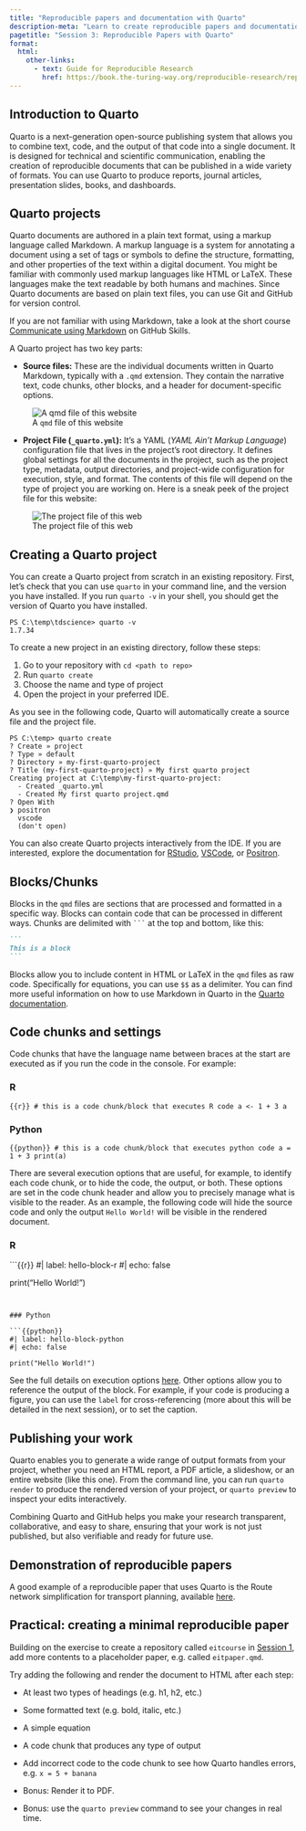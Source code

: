 ```yaml
---
title: "Reproducible papers and documentation with Quarto"
description-meta: "Learn to create reproducible papers and documentation using Quarto, including Markdown, LaTeX, and publishing."
pagetitle: "Session 3: Reproducible Papers with Quarto"
format:
  html:
    other-links:
      - text: Guide for Reproducible Research
        href: https://book.the-turing-way.org/reproducible-research/reproducible-research
---
```


## Introduction to Quarto

Quarto is a next-generation open-source publishing system that allows you to combine text, code, and the output of that code into a single document. It is designed for technical and scientific communication, enabling the creation of reproducible documents that can be published in a wide variety of formats. You can use Quarto to produce reports, journal articles, presentation slides, books, and dashboards.

## Quarto projects

Quarto documents are authored in a plain text format, using a markup language called Markdown. A markup language is a system for annotating a document using a set of tags or symbols to define the structure, formatting, and other properties of the text within a digital document. You might be familiar with commonly used markup languages like HTML or LaTeX. These languages make the text readable by both humans and machines. Since Quarto documents are based on plain text files, you can use Git and GitHub for version control.

::: callout-tip
If you are not familiar with using Markdown, take a look at the short course [Communicate using Markdown](https://github.com/skills/communicate-using-markdown) on GitHub Skills.
:::

A Quarto project has two key parts:

- **Source files:** These are the individual documents written in Quarto Markdown, typically with a `.qmd` extension. They contain the narrative text, code chunks, other blocks, and a header for document-specific options.

![A `qmd` file of this website](images/qmd_file.png){fig-align="center"}

- **Project File (`_quarto.yml`):** It's a YAML (*YAML Ain't Markup Language*) configuration file that lives in the project's root directory. It defines global settings for all the documents in the project, such as the project type, metadata, output directories, and project-wide configuration for execution, style, and format. The contents of this file will depend on the type of project you are working on. Here is a sneak peek of the project file for this website:

![The project file of this web](images/yml_file.png){fig-align="center"}

## Creating a Quarto project

You can create a Quarto project from scratch in an existing repository. First, let's check that you can use `quarto` in your command line, and the version you have installed. If you run `quarto -v` in your shell, you should get the version of Quarto you have installed.

```
PS C:\temp\tdscience> quarto -v
1.7.34
```

To create a new project in an existing directory, follow these steps:

1. Go to your repository with `cd <path to repo>`
2. Run `quarto create`
3. Choose the name and type of project
4. Open the project in your preferred IDE.

As you see in the following code, Quarto will automatically create a source file and the project file.

```
PS C:\temp> quarto create
? Create » project
? Type » default
? Directory » my-first-quarto-project
? Title (my-first-quarto-project) » My first quarto project
Creating project at C:\temp\my-first-quarto-project:
  - Created _quarto.yml
  - Created My first quarto project.qmd
? Open With
❯ positron
  vscode
  (don't open)
```

You can also create Quarto projects interactively from the IDE. If you are interested, explore the documentation for [RStudio](https://quarto.org/docs/tools/rstudio.html), [VSCode](https://quarto.org/docs/tools/vscode/index.html), or [Positron](https://quarto.org/docs/tools/positron/).

## Blocks/Chunks

Blocks in the `qmd` files are sections that are processed and formatted in a specific way. Blocks can contain code that can be processed in different ways. Chunks are delimited with ```` ``` ```` at the top and bottom, like this:

````markdown
```
This is a block
```
````

Blocks allow you to include content in HTML or LaTeX in the `qmd` files as raw code. Specifically for equations, you can use `$$` as a delimiter. You can find more useful information on how to use Markdown in Quarto in the [Quarto documentation](https://quarto.org/docs/authoring/markdown-basics.html#raw-content).

## Code chunks and settings

Code chunks that have the language name between braces at the start are executed as if you run the code in the console. For example:

::: panel-tabset

### R

```{{r}}
# this is a code chunk/block that executes R code
a <- 1 + 3
a
```


### Python

```{{python}}
# this is a code chunk/block that executes python code
a = 1 + 3
print(a)
```

:::

There are several execution options that are useful, for example, to identify each code chunk, or to hide the code, the output, or both. These options are set in the code chunk header and allow you to precisely manage what is visible to the reader. As an example, the following code will hide the source code and only the output `Hello World!` will be visible in the rendered document.

::: panel-tabset

### R

```{{r}}
#| label: hello-block-r
#| echo: false

print("Hello World!")
```


### Python

```{{python}}
#| label: hello-block-python
#| echo: false

print("Hello World!")
```

:::

See the full details on execution options [here](https://quarto.org/docs/computations/execution-options.html). Other options allow you to reference the output of the block. For example, if your code is producing a figure, you can use the `label` for cross-referencing (more about this will be detailed in the next session), or to set the caption.

## Publishing your work

Quarto enables you to generate a wide range of output formats from your project, whether you need an HTML report, a PDF article, a slideshow, or an entire website (like this one). From the command line, you can run `quarto render` to produce the rendered version of your project, or `quarto preview` to inspect your edits interactively.

Combining Quarto and GitHub helps you make your research transparent, collaborative, and easy to share, ensuring that your work is not just published, but also verifiable and ready for future use.

## Demonstration of reproducible papers

A good example of a reproducible paper that uses Quarto is the Route network simplification for transport planning, available [here](https://github.com/nptscot/networkmerge).

## Practical: creating a minimal reproducible paper

Building on the exercise to create a repository called `eitcourse` in [Session 1](s1.qmd#exercise), add more contents to a placeholder paper, e.g. called `eitpaper.qmd`.

Try adding the following and render the document to HTML after each step:


- At least two types of headings (e.g. h1, h2, etc.)
- Some formatted text (e.g. bold, italic, etc.)
- A simple equation
- A code chunk that produces any type of output
- Add incorrect code to the code chunk to see how Quarto handles errors, e.g. `x = 5 + banana`

- Bonus: Render it to PDF.
- Bonus: use the `quarto preview` command to see your changes in real time. 
